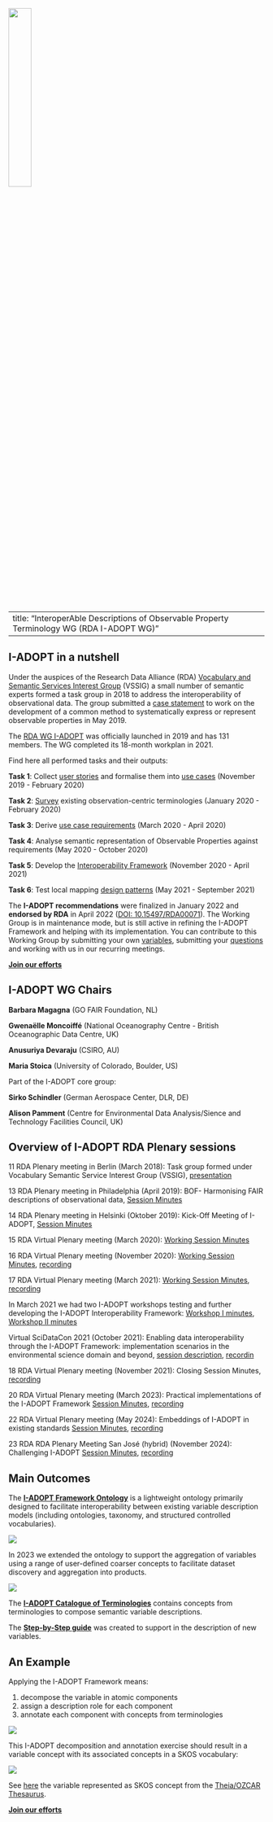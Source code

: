 [![](img/RDA.png){width="30%"}](https://www.rd-alliance.org/){target="_blank"}

---
title: "InteroperAble Descriptions of Observable Property Terminology WG (RDA I-ADOPT WG)"
---

## I-ADOPT in a nutshell

Under the auspices of the Research Data Alliance (RDA) [Vocabulary and Semantic Services Interest Group](https://www.rd-alliance.org/rationale/vocabulary-services-interest-group/) (VSSIG) a small number of semantic experts formed a task group in 2018 to address the interoperability of observational data. The group submitted a [case statement](https://www.rd-alliance.org/app/uploads/2024/05/I-ADOPT20WG20case20statement.pdf) to work on the development of a common method to systematically express or represent observable properties in May 2019.

The [RDA WG I-ADOPT](https://www.rd-alliance.org/groups/interoperable-descriptions-observable-property-terminology-wg-i-adopt-wg/) was officially launched in 2019 and has 131 members. The WG completed its 18-month workplan in 2021.

Find here all performed tasks and their outputs:

**Task 1**: Collect [user stories](https://github.com/i-adopt/users_stories) and formalise them into [use cases](https://github.com/i-adopt/usecase_analysis/blob/master/use_case_groups.csv) (November 2019 - February 2020)

**Task 2**: [Survey](https://github.com/i-adopt/terminology-survey/blob/master/terminology_questionnaire.pdf) existing observation-centric terminologies (January 2020 - February 2020)

**Task 3**: Derive [use case requirements](https://github.com/i-adopt/requirements) (March 2020 - April 2020)

**Task 4**: Analyse semantic representation of Observable Properties against requirements (May 2020 - October 2020)

**Task 5**: Develop the [Interoperability Framework](https://w3id.org/iadopt/ont/) (November 2020 - April 2021)

**Task 6**: Test local mapping [design patterns](https://github.com/i-adopt/patterns) (May 2021 - September 2021)

The **I-ADOPT recommendations** were finalized in January 2022 and **endorsed by RDA** in April 2022 ([DOI: 10.15497/RDA00071](https://zenodo.org/records/6520132#.YnOhMJNBybQ)). The Working Group is in maintenance mode, but is still active in refining the I-ADOPT Framework and helping with its implementation. You can contribute to this Working Group by submitting your own [variables](https://github.com/i-adopt/variables), submitting your [questions](https://github.com/i-adopt/questions) and working with us in our recurring meetings.

::: centered-content
[**Join our efforts**](https://docs.google.com/forms/d/e/1FAIpQLSdLjuwO00PK4RzFYYDFYK9YFAL1KoaXiNYiRvLCjIJjKmLRvQ/viewform){.btn .btn-action-primary .btn-action .btn-success .btn-lg role="button" target="_blank"}
:::

## I-ADOPT WG Chairs

**Barbara Magagna** (GO FAIR Foundation, NL)

**Gwenaëlle Moncoiffé** (National Oceanography Centre - British Oceanographic Data Centre, UK)

**Anusuriya Devaraju** (CSIRO, AU)

**Maria Stoica** (University of Colorado, Boulder, US)

Part of the I-ADOPT core group:

**Sirko Schindler** (German Aerospace Center, DLR, DE)

**Alison Pamment** (Centre for Environmental Data Analysis/Sience and Technology Facilities Council, UK)

## Overview of I-ADOPT RDA Plenary sessions

11 RDA Plenary meeting in Berlin (March 2018): Task group formed under Vocabulary Semantic Service Interest Group (VSSIG), [presentation](https://drive.google.com/file/d/1fAmy6Wr4eYDmRPR-KHQZWqDpvRyFJtn5/view)

13 RDA Plenary meeting in Philadelphia (April 2019): BOF- Harmonising FAIR descriptions of observational data, [Session Minutes](https://docs.google.com/document/d/1biV_1HT9HcDX1sqZW10JFmpPjmThy6DwQHDT6aBRynU/edit)

14 RDA Plenary meeting in Helsinki (Oktober 2019): Kick-Off Meeting of I-ADOPT, [Session Minutes](https://docs.google.com/document/d/1biV_1HT9HcDX1sqZW10JFmpPjmThy6DwQHDT6aBRynU/edit)

15 RDA Virtual Plenary meeting (March 2020): [Working Session Minutes](https://docs.google.com/document/d/1ATfuXGpLpO97sRECRLpN2lgl7C-pk4lFUN3tnUfqeB0/edit#heading=h.uu9bmriu57c)

16 RDA Virtual Plenary meeting (November 2020): [Working Session Minutes](https://docs.google.com/document/d/1yW5XsACm7TWCyXrQ83-MeavmqDs3Pi-NXxK9wopSWrs/edit), [recording](https://www.youtube.com/watch?v=zIYyvHKw_nY)

17 RDA Virtual Plenary meeting (March 2021): [Working Session Minutes](https://docs.google.com/document/d/1ce6tnY5jx7DNYwONzXcAhblmLSLjF5Q3-QZ6u2wHFxI/edit), [recording](https://www.youtube.com/watch?v=Sa1jUW2sbm0)

In March 2021 we had two I-ADOPT workshops testing and further developing the I-ADOPT Interoperability Framework: [Workshop I minutes](https://docs.google.com/document/d/1tE1irBli-x4CSX3hHhZ6R7N8KBUh8C75ednhGqPc9G0/edit#heading=h.of1gg4r2c1br), [Workshop II minutes](https://docs.google.com/document/d/1Lp79TXKTAKD3Zn7qeXN3ddildtST2BKRrnr9yAkkw-I/edit)

Virtual SciDataCon 2021 (October 2021): Enabling data interoperability through the I-ADOPT Framework: implementation scenarios in the environmental science domain and beyond, [session description](https://www.scidatacon.org/virtual-2021/sessions/368/), [recordin](https://vimeo.com/637420472)

18 RDA Virtual Plenary meeting (November 2021): Closing Session Minutes, [recording](https://www.youtube.com/watch?v=dypgNO5z7KM&list=PL77Dq-HHs58ZC_0rzk7hZWGR8CMyKvi9c&index=58)

20 RDA Virtual Plenary meeting (March 2023): Practical implementations of the I-ADOPT Framework [Session Minutes](https://docs.google.com/document/d/1pCBu4mA1vtO-Ig2PTZgynqqnGnN0Sc7DIJvie3UX-rI/edit), [recording](https://www.youtube.com/watch?v=Xm6j2f4zfNU)

22 RDA Virtual Plenary meeting (May 2024): Embeddings of I-ADOPT in existing standards [Session Minutes](https://docs.google.com/document/d/10kS6ljTl2S-mjqmJw-e0iaABLwgVFEvlNl8OAP_uJc4/edit), [recording](https://www.youtube.com/watch?v=937FTD2RU8Y)

23 RDA RDA Plenary Meeting San José (hybrid) (November 2024): Challenging I-ADOPT [Session Minutes](https://docs.google.com/document/d/1nW2ghxUZc0bOCEcKmoZ8D0hSYnCCYuXP/edit), [recording](https://www.youtube.com/watch?v=zFi4CjBWfSE)



## Main Outcomes

The [**I-ADOPT Framework Ontology**](https://w3id.org/iadopt/ont/) is a lightweight ontology primarily designed to facilitate interoperability between existing variable description models (including ontologies, taxonomy, and structured controlled vocabularies).

![](img/ontology.jpg)

In 2023 we extended the ontology to support the aggregation of variables using a range of user-defined coarser concepts to facilitate dataset discovery and aggregation into products.

![](img/extension.jpg)

The [**I-ADOPT Catalogue of Terminologies**](https://i-adopt.github.io/terminologies/) contains concepts from terminologies to compose semantic variable descriptions.

The [**Step-by-Step guide**](https://github.com/i-adopt/supplementary/tree/master/step-by-step) was created to support in the description of new variables.

## An Example

Applying the I-ADOPT Framework means:

1.  decompose the variable in atomic components
2.  assign a description role for each component
3.  annotate each component with concepts from terminologies

![](img/example.jpg)

This I-ADOPT decomposition and annotation exercise should result in a variable concept with its associated concepts in a SKOS vocabulary:

![](img/representation.jpg)

See [here](https://w3id.org/ozcar-theia/c_f120f651) the variable represented as SKOS concept from the [Theia/OZCAR Thesaurus](https://in-situ.theia-land.fr/skosmos/theia_ozcar_thesaurus/en/).


::: centered-content
[**Join our efforts**](https://docs.google.com/forms/d/e/1FAIpQLSdLjuwO00PK4RzFYYDFYK9YFAL1KoaXiNYiRvLCjIJjKmLRvQ/viewform){.btn .btn-action-primary .btn-action .btn-success .btn-lg role="button" target="_blank"}
:::
